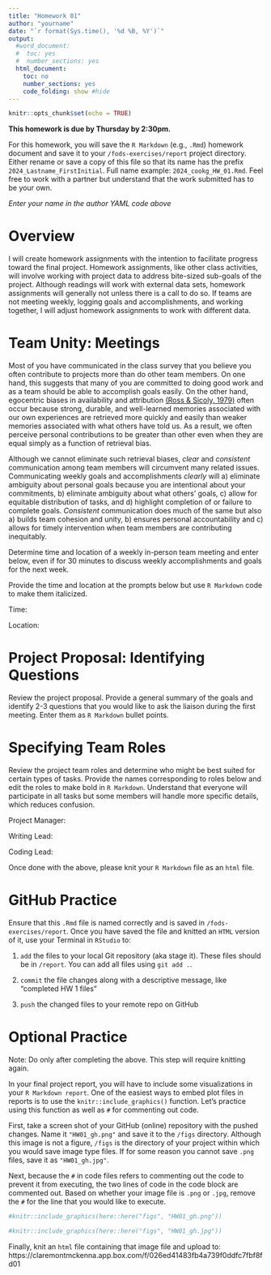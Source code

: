 ```yaml
---
title: "Homework 01"
author: "yourname"
date: "`r format(Sys.time(), '%d %B, %Y')`"
output:
  #word_document:
  #  toc: yes
  #  number_sections: yes
  html_document:
    toc: no
    number_sections: yes
    code_folding: show #hide
---
```


```r
knitr::opts_chunk$set(echo = TRUE)
```

**This homework is due by Thursday by 2:30pm.**

For this homework, you will save the `R Markdown` (e.g., `.Rmd`) homework document and save it to your `/fods-exercises/report` project directory. Either rename or save a copy of this file so that its name has the prefix `2024_Lastname_FirstInitial`. Full name example: `2024_cookg_HW_01.Rmd`. Feel free to work with a partner but understand that the work submitted has to be your own.

*Enter your name in the author YAML code above*   





# **Overview**

I will create homework assignments with the intention to facilitate progress toward the final project. Homework assignments, like other class activities, will involve working with project data to address bite-sized sub-goals of the project. Although readings will work with external data sets, homework assignments will generally not unless there is a call to do so. If teams are not meeting weekly, logging goals and accomplishments, and working together, I will adjust homework assignments to work with different data. 


# **Team Unity: Meetings**

Most of you have communicated in the class survey that you believe you often contribute to projects more than do other team members. On one hand, this suggests that many of you are committed to doing good work and as a team should be able to accomplish goals easily. On the other hand, egocentric biases in availability and attribution [(Ross & Sicoly, 1979)](http://web.mit.edu/curhan/www/docs/Articles/biases/37_J_Personality_Social_Psychology_322_%28Ross%29.pdf) often occur because strong, durable, and well-learned memories associated with our own experiences are retrieved more quickly and easily than weaker memories associated with what others have told us. As a result, we often perceive personal contributions to be greater than other even when they are equal simply as a function of retrieval bias.

Although we cannot eliminate such retrieval biases, *clear* and *consistent* communication among team members will circumvent many related issues. Communicating weekly goals and accomplishments *clearly* will a) eliminate ambiguity about personal goals because you are intentional about your commitments, b) eliminate ambiguity about what others' goals, c) allow for equitable distribution of tasks, and d) highlight completion of or failure to complete goals. *Consistent* communication does much of the same but also a) builds team cohesion and unity, b) ensures personal accountability and c) allows for timely intervention when team members are contributing inequitably.   


Determine time and location of a weekly in-person team meeting and enter below, even if for 30 minutes to discuss weekly accomplishments and goals for the next week. 

Provide the time and location at the prompts below but use `R Markdown` code to make them italicized.

Time:

Location:



# **Project Proposal: Identifying Questions**

Review the project proposal. Provide a general summary of the goals and identify 2-3 questions that you would like to ask the liaison during the first meeting. Enter them as `R Markdown` bullet points.  






# **Specifying Team Roles**

Review the project team roles and determine who might be best suited for certain types of tasks. Provide the names corresponding to roles below and edit the roles to make bold in `R Markdown`. Understand that everyone will participate in all tasks but some members will handle more specific details, which reduces confusion. 

Project Manager:

Writing Lead:

Coding Lead: 


Once done with the above, please knit your `R Markdown` file as an `html` file.




# **GitHub Practice**

Ensure that this `.Rmd` file is named correctly and is saved in `/fods-exercises/report`. Once you have saved the file and knitted an `HTML` version of it, use your Terminal in `RStudio` to:

1. `add` the files to your local Git repository (aka stage it). These files should be in `/report`. You can add all files using `git add .`. 


2. `commit` the file changes along with a descriptive message, like "completed HW 1 files" 


3. `push` the changed files to your remote repo on GitHub



# **Optional Practice** 

Note: Do only after completing the above. This step will require knitting again. 

In your final project report, you will have to include some visualizations in your `R Markdown report`. One of the easiest ways to embed plot files in reports is to use the `knitr::include_graphics()` function. Let's practice using this function as well as `#` for commenting out code.

First, take a screen shot of your GitHub (online) repository with the pushed changes. Name it `"HW01_gh.png"` and save it to the `/figs` directory. Although this image is not a figure, `/figs` is the directory of your project within which you would save image type files. If for some reason you cannot save `.png` files, save it as `"HW01_gh.jpg"`. 

Next, because the `#` in code files refers to commenting out the code to prevent it from executing, the two lines of code in the code block are commented out. Based on whether your image file is `.png` or `.jpg`, remove the `#` for the line that you would like to execute.

```r
#knitr::include_graphics(here::here("figs", "HW01_gh.png"))

#knitr::include_graphics(here::here("figs", "HW01_gh.jpg"))
```

Finally, knit an `html` file containing that image file and upload to: 
https://claremontmckenna.app.box.com/f/026ed41483fb4a739f0ddfc7fbf8fd01


